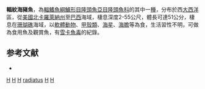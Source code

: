 {{Speciesbox 
| taxon = Halichoeres radiatus
| image = Halichoeres radiatus2.jpg
| status = NE
| status_system = IUCN3.1
| authority = [[Linnaeus|Linnaeus]], 1758
| synonyms = *''Labrus radiatus''<br /><small>Linnaeus, 1758</small>
*''HJulis crotaphus''<br /><small>Cuvier, 1829</small>
*''Julis cyanostigma''<br /><small>Valenciennes, 1839</small>
*''Julis opalina''<br /><small>Valenciennes, 1839</small>
*''Julis patatus''<br /><small>Valenciennes, 1839</small>
}}

'''輻紋海豬魚'''，為[[輻鰭魚綱|輻鰭魚綱]][[鱸形目|鱸形目]][[隆頭魚亞目|隆頭魚亞目]][[隆頭魚科|隆頭魚科]]的其中一[[種|種]]，分布於西[[大西洋|大西洋]]區，從[[美國|美國]][[北卡羅萊納州|北卡羅萊納州]]至[[巴西|巴西]]海域，棲息深度2-55公尺，體長可達51公分，棲息在[[珊瑚礁|珊瑚礁]]海域，以[[軟體動物|軟體動物]]、[[甲殼類|甲殼類]]、[[海星|海星]]、[[海膽|海膽]]等為食，生活習性不明，可做為食用魚及觀賞魚，有[[雪卡魚毒|雪卡魚毒]]的紀錄。

==参考文献==
*{{FishBase_species|genus=Halichoeres|species=radiatus|year=2013|month=7}}
{{taxonbar}}
[[Category:食用魚|H]]
[[Category:觀賞魚|H]]
[[Category:有毒魚類|H]]
[[Category:海豬魚屬|radiatus]]
[[Category:卡尔·林奈命名的生物分类|H]]
[[Category:1758年描述的魚類|H]]